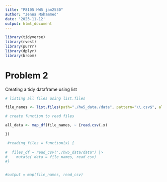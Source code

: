 ```yaml
---
title: "P8105 HW5 jam2530"
author: "Jenna Mohammed"
date: '2023-11-12'
output: html_document
---
```



```r
library(tidyverse)
library(rvest)
library(purrr)
library(dplyr)
library(broom)
```

# Problem 2 

Creating a tidy dataframe using list

```r
# listing all files using list.files

file_names <- list.files(path="./hw5_data./data", pattern="\\.csv$", all.files=FALSE, full.names=TRUE)

```

```r

# create function to read files

all_data <- map_df(file_names, ~ {read.csv(.x)

})

 #reading_files = function(x) {
  
#  files_df = read_csv("./hw5_data/data") |>
#    mutate( data = file_names, read_csv)
#}


#output = map(file_names, read_csv)

```

